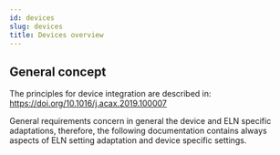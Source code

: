```yaml
---
id: devices
slug: devices
title: Devices overview
---
```


## General concept
The principles for device integration are described in: https://doi.org/10.1016/j.acax.2019.100007  

General requirements concern in general the device and ELN specific adaptations, therefore, the following documentation contains always aspects of ELN setting adaptation and device specific settings. 





